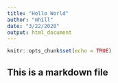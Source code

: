 ```yaml
---
title: "Hello World"
author: "mhill"
date: "3/22/2020"
output: html_document
---
```


```r
knitr::opts_chunk$set(echo = TRUE)
```

## This is a markdown file